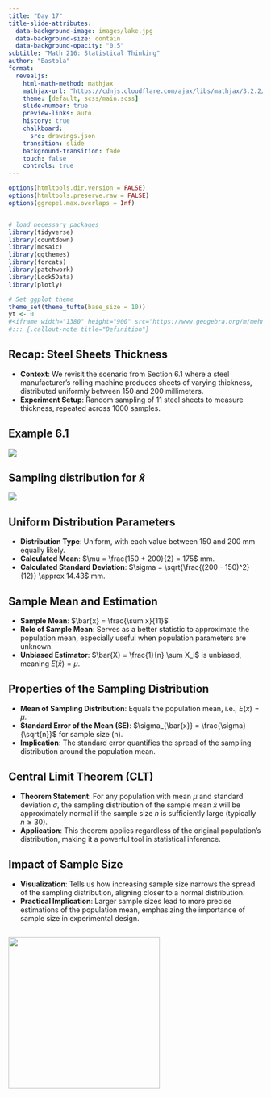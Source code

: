 ```yaml
---
title: "Day 17"
title-slide-attributes:
  data-background-image: images/lake.jpg
  data-background-size: contain
  data-background-opacity: "0.5"
subtitle: "Math 216: Statistical Thinking"
author: "Bastola"
format:
  revealjs:
    html-math-method: mathjax
    mathjax-url: "https://cdnjs.cloudflare.com/ajax/libs/mathjax/3.2.2/MathJax.js" 
    theme: [default, scss/main.scss]
    slide-number: true
    preview-links: auto
    history: true
    chalkboard: 
      src: drawings.json
    transition: slide
    background-transition: fade    
    touch: false
    controls: true
---
```


```r
options(htmltools.dir.version = FALSE)
options(htmltools.preserve.raw = FALSE)
options(ggrepel.max.overlaps = Inf)


# load necessary packages
library(tidyverse)
library(countdown)
library(mosaic)
library(ggthemes)
library(forcats)
library(patchwork)
library(Lock5Data)
library(plotly)

# Set ggplot theme
theme_set(theme_tufte(base_size = 10))
yt <- 0
#<iframe width="1380" height="900" src="https://www.geogebra.org/m/mehn8u8s"></iframe>
#::: {.callout-note title="Definition"}
```



## Recap: Steel Sheets Thickness{.font80}


::: cle13

- **Context**: We revisit the scenario from Section 6.1 where a steel manufacturer's rolling machine produces sheets of varying thickness, distributed uniformly between 150 and 200 millimeters.
- **Experiment Setup**: Random sampling of 11 steel sheets to measure thickness, repeated across 1000 samples.


:::


## Example 6.1 {.font80}


![](images/example6.1.png)

## Sampling distribution for $\bar{x}$ {.font80}

![](images/hist6.1.png)

## Uniform Distribution Parameters {.font80}

::: cle6

- **Distribution Type**: Uniform, with each value between 150 and 200 mm equally likely.
- **Calculated Mean**: $\mu = \frac{150 + 200}{2} = 175$ mm.
- **Calculated Standard Deviation**: $\sigma = \sqrt{\frac{(200 - 150)^2}{12}} \approx 14.43$ mm.


:::


## Sample Mean and Estimation {.font80}


::: cle10

- **Sample Mean**: $\bar{x} = \frac{\sum x}{11}$
- **Role of Sample Mean**: Serves as a better statistic to approximate the population mean, especially useful when population parameters are unknown.
- **Unbiased Estimator**: $\bar{X} = \frac{1}{n} \sum X_i$ is unbiased, meaning $E(\bar{x}) = \mu$.

:::


## Properties of the Sampling Distribution {.font70}


::: cle6
- **Mean of Sampling Distribution**: Equals the population mean, i.e., $E(\bar{x}) = \mu$.
- **Standard Error of the Mean (SE)**: $\sigma_{\bar{x}} = \frac{\sigma}{\sqrt{n}}$ for sample size \(n\).
- **Implication**: The standard error quantifies the spread of the sampling distribution around the population mean.

:::



## Central Limit Theorem (CLT) {.font80}

::: cle15

- **Theorem Statement**: For any population with mean $\mu$ and standard deviation $\sigma$, the sampling distribution of the sample mean $\bar{x}$ will be approximately normal if the sample size $n$ is sufficiently large (typically $n \geq 30$).
- **Application**: This theorem applies regardless of the original population's distribution, making it a powerful tool in statistical inference.


:::

## Impact of Sample Size {.font80}

::: cle11
- **Visualization**: Tells us how increasing sample size narrows the spread of the sampling distribution, aligning closer to a normal distribution.
- **Practical Implication**: Larger sample sizes lead to more precise estimations of the population mean, emphasizing the importance of sample size in experimental design.

:::


## 


![](images/various_sampling_distr.png){width=300px}





